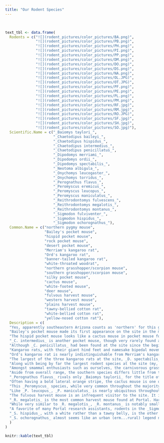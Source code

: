 ```yaml
---
title: "Our Rodent Species"
---
```

<br>

```r

text_tbl <- data.frame(
  Rodents = c("![](rodent_pictures/color_pictures/BA.png)",
              "![](rodent_pictures/color_pictures/PB.png)",
              "![](rodent_pictures/color_pictures/PH.png)",
              "![](rodent_pictures/color_pictures/PI.png)",
              "![](rodent_pictures/color_pictures/PP.png)",
              "![](rodent_pictures/color_pictures/DM.png)",
              "![](rodent_pictures/color_pictures/DO.png)",
              "![](rodent_pictures/color_pictures/DS.png)",
              "![](rodent_pictures/color_pictures/NA.png)",
              "![](rodent_pictures/color_pictures/OL.JPG)",
              "![](rodent_pictures/color_pictures/OT.JPG)",
              "![](rodent_pictures/color_pictures/PF.png)",
              "![](rodent_pictures/color_pictures/PE.png)",
              "![](rodent_pictures/color_pictures/PL.png)",
              "![](rodent_pictures/color_pictures/PM.png)",
              "![](rodent_pictures/color_pictures/RF.jpg)",
              "![](rodent_pictures/color_pictures/RM.jpg)",
              "![](rodent_pictures/color_pictures/RO.JPG)",
              "![](rodent_pictures/color_pictures/SF.jpg)",
              "![](rodent_pictures/color_pictures/SH.jpg)",
              "![](rodent_pictures/color_pictures/SO.jpg)"), 
  Scientific.Name = c("_Baiomys taylori_", 
                      "_Chaetodipus baileyi_", 
                      "_Chaetodipus hispidus_",
                      "_Chaetodipus intermedius_",
                      "_Chaetodipus penicillatus_",
                      "_Dipodomys merriami_", 
                      "_Dipodomys ordii_", 
                      "_Dipodomys spectabilis_", 
                      "_Neotoma albigula_", 
                      "_Onychomys leucogaster_", 
                      "_Onychomys torridus_",
                      "_Perognathus flavus_",
                      "_Peromyscus eremicus_",
                      "_Peromyscus leucopus_",
                      "_Peromyscus maniculatus_",
                      "_Reithrodontomys fulvescens_",
                      "_Reithrodontomys megalotis_",
                      "_Reithrodontomys montanus_",
                      "_Sigmodon fulviventer_",
                      "_Sigmodon hispidus_",
                      "_Sigmodon ochorognathus_"),
  Common.Name = c("northern pygmy mouse", 
                  "Bailey's pocket mouse",
                  "hispid pocket mouse",
                  "rock pocket mouse",
                  "desert pocket mouse",
                  "Merriam's kangaroo rat", 
                  "Ord's kangaroo rat", 
                  "banner-tailed kangaroo rat", 
                  "white-throated woodrat", 
                  "northern grasshopper/scorpion mouse", 
                  "southern grasshopper/scorpion mouse",
                  "silky pocket mouse",
                  "cactus mouse",
                  "white-footed mouse",
                  "deer mouse",
                  "fulvous harvest mouse",
                  "western harvest mouse",
                  "plains harvest mouse",
                  "tawny-bellied cotton rat",
                  "white-bellied cotton rat",
                  "yellow-nosed cotton rat"),
  Description = c(
  "Yes, apparently southeastern Arizona counts as 'northern' for this genus. One of two competitors for title of 'smallest Portal rodent,' _B. taylori_ is currently an infrequent but welcome visitor to the site. As it is primarily a grassland species, individuals caught on the site rarely stay for long. Interestingly, the roughly 8-gram _B. taylori_ is often found in association with cotton rats (_Sigmodon_), which can weight in excess of 100 grams.", 
  "Bailey's pocket mouse made its first appearance on the site in the mid-1990s. It is essentially a giant version of its congeneric relative, the desert pocket mouse (_C. penicillatus_). While close in size to Merriam's and Ord's kangaroo rats, it is an inferior competitor and, therefore, is found almost solely on kangaroo rat exclosure plots.",
  "The hispid pocket mouse looks like a cactus mouse in pocket mouse form; it's the size of _C. baileyi_ with a beautiful lateral orange stripe. _C. hispidus_ has historically been the least frequently recorded species at the site. In the past few months, however, we've caught one or two each trapping period. Nevertheless, it remains a very transient speices; each individual caught this year has been caught once and then never seen again.",
  "_C. intermedius_ is another pocket mouse, though very rarely found at the site as it prefers rockier habitats; it is very similar to _C. penicillatus_ except in habitat preference.",
  "Although _C. penicillatus_ had been found at the site since the beginning of the study, it didn't become such an important player in the system until the 2000s. Now, this small pocket mouse is one of the main seasonal drivers of total rodent abundance at the site. The population explodes in the summers with known individuals, new adults, and brand new babies alike; they are ubiquitous across the site, regardless of plot type. In the winters, _C. penicillatus_ enters a type of torpor (not quite hibernation), creating a large seasonal fluctuation in abundance.  ",
  "Kangaroo rats, with their giant hind feet and namesake bipedal movement, are some of the most beloved species at the site. Of the three species in the _Dipodomys_ genus, _D. merriami_ is currently the most abundant and, presumably, dominant in the system.",
  "Ord's kangaroo rat is nearly indistinguishable from Merriam's kangaroo rat except for a tiny fifth toe on its hind feet that the Merriams lack. _D. ordii_ can be thought of as _D. merriami's_ kid brother who's always aspiring to be like his brother but can't quite keep up; a grass-loving species, _D. ordii_ is often just trailing _D. merriami_ in abundance.",
  "The largest of the three kangaroo rats at the site, _D. spectabilis_ (fondly referred to as 'spectabs' by those in the know) is known for its striking tail. It has by far the largest feet on the site at a whopping 48 mm average and often weighs in at over 100 grams, nearly twice the size of the other kangaroo rats. Spectabs were once running the show at Portal. As the site became shrubbier, however, the reign of _D. spectabilis_ came to a slow end in the 1990's. Since then, a few individuals have popped up here and there but haven't stuck around, often heading for grassier pastures.",
  "Along with being by far the largest rodent species at the site (my, what big teeth you have...), _Neotoma albigula_ also has a big reputation---roughly 200 grams worth. Woodrats are quite different ecologically from the rest of the species at the site. Unlike the majority of our rodents which are granivorous, _N. albigula_ is primarily a foliovore. (The resident woodrat in our ramada, however, seems to eat just about anything.) Woodrats---also commonly known as packrats---build middens, or large nests, out of sticks and any 'interesting' debris they can get their paws on. While their numbers at the site aren't prolific, research assistants know exactly which kangaroo rat exclosure plots this species tends to inhabit and secretly wish they'd brought leather gloves with them.",
  "Amongst smammal enthusiasts such as ourselves, the carnivorous grasshopper mice (_Onychomys_ genus) are legendary. Their name(s) and [this video](https://www.youtube.com/watch?v=ohd_mSIWTXk) basically say it all. In addition to eating insects and scorpions, they have been known to eat venomous centipedes and even other mice. Both species also have a distinctive high-pitched 'howl' when defending their territory. Mighty though they are, both species, and _O. leucogaster_ in particular, have hilariously short tails. For unknown reasons, the northern grasshopper mouse is less common at the site than the southern.",
  "Aside from overall range, the southern species differs little from the northern (_O. leucogaster_) except for a slightly longer tail and somewhat more elongated appearance. This species is more abundant at the site and can be found in all plot types.",
  "_Perognathus flavus_ rivals only _Baiomys taylorii_ for the title of smallest rodent at our site, weighing between 5 and 10 grams. Tiny, beautiful, and immensely soft, this aptly named silky pocket mouse is a favorite of previous and current research assistants alike. Its relatively low abundance and recent rarity makes it an especially exciting catch.",
  "Often having a bold lateral orange stripe, the cactus mouse is one of the most colorful and striking mice at Portal. It is also the most commonly found _Peromyscus_ species at the site, usually found in kangaroo rat exclosures and incidentally in the full removal plots. Unlike the white-footed mouse and deer mouse, however, it is mainly restricted to the deserts in the American Southwest and northern Mexico.",
  "This _Peromyscus_ species, while very common throughout the majority of the United States, is not all that common at Portal. _Peromyscus_ are good climbers and, therefore, frequently end up in the full rodent exclosure plots.",
  "Like _P. leucopus_, _P. maniculatus_ is nearly ubiquitous throughout the continental United States but is not a particularly common resident at the site. The desert variants of these two species are challenging to distinguish between, adding a fun challenge to trapping.",
  "The fulvous harvest mouse is an infrequent visitor to the site. It is the largest---and the rarest---harvest mouse species found at the site. Like many of the _Reithrodontomys_ caught at the site, it is most often found in kangaroo rat exclosures and full rodent removals.",
  "_R. megalotis_ is the most common harvest mouse found at Portal. Harvest mice abundance tends to remain fairly low throughout the site, though there is sometimes an increase in the winter when the desert pocket mice (_C. penicillatus_) are in torpor.",
  "While very similar to _R. megalotis_, _R. montanus_ is notably smaller than the other harvest mice at the site. It is less commonly found at the site than _R. megalotis_ but plays a similar role ecologically.",
  "A favorite of many Portal research assistants, rodents in the _Sigmodon_ genus are best described as 'squishy like cotton.' Okay, so maybe that's not the most descriptive identifier, but their size and coloration make them an easily identifiable genus. _S. fulviventer_ is one of the two more frequently seen cotton rat species at the site. It is distinguishable by the yellow (rather than white) fur on its belly, as indicated by its descriptive common name. ",
  "_S. hispidus_, with a white rather than a tawny belly, is the other cotton rat species that somewhat frequently has been caught at the site. The _Sigmodons_ seem to come through the site in waves; some years are boom years while others are bust years. What is driving these population cycles? How do _Sigmodons_ move through the regional landscape? We don't know but sure would like to find out.",
  "_S. ochorognathus_ almost seems like an urban (erm...rural) legend nowadays. A few individuals were caught in the 1990s, but none have been seen since."
  )
)

knitr::kable(text_tbl)

```
 